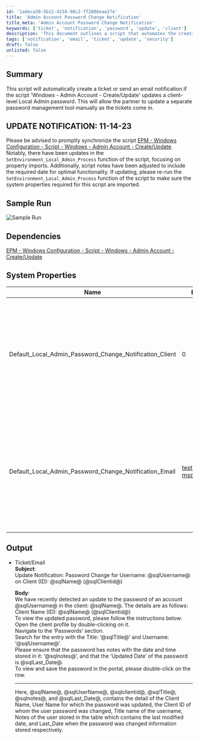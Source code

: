```yaml
---
id: '1adeca30-5b12-4218-98c2-ff2806eae27e'
title: 'Admin Account Password Change Notification'
title_meta: 'Admin Account Password Change Notification'
keywords: ['ticket', 'notification', 'password', 'update', 'client']
description: 'This document outlines a script that automates the creation of tickets or sending email notifications when a client-level Local Admin password is updated. It ensures partners can manually update their password management tools as notifications are received. The document also includes update notifications, system properties, and sample output details.'
tags: ['notification', 'email', 'ticket', 'update', 'security']
draft: false
unlisted: false
---
```

## Summary

This script will automatically create a ticket or send an email notification if the script 'Windows - Admin Account - Create/Update' updates a client-level Local Admin password. This will allow the partner to update a separate password management tool manually as the tickets come in.

## UPDATE NOTIFICATION: 11-14-23

Please be advised to promptly synchronize the script [EPM - Windows Configuration - Script - Windows - Admin Account - Create/Update](https://proval.itglue.com/DOC-5078775-8223774). Notably, there have been updates in the `SetEnvironment_Local_Admin_Process` function of the script, focusing on property imports. Additionally, script notes have been adjusted to include the required date for optimal functionality. If updating, please re-run the `SetEnvironment_Local_Admin_Process` function of the script to make sure the system properties required for this script are imported.

## Sample Run

![Sample Run](../../../static/img/Windows---Admin-Account-Password-Rotation-Notification/image_1.png)

## Dependencies

[EPM - Windows Configuration - Script - Windows - Admin Account - Create/Update](https://proval.itglue.com/DOC-5078775-8223774)

## System Properties

| Name                                                    | Example                                    | Required | Description                                                                                                                                                                                                                                                                                                                                 |
|---------------------------------------------------------|--------------------------------------------|----------|---------------------------------------------------------------------------------------------------------------------------------------------------------------------------------------------------------------------------------------------------------------------------------------------------------------------------------------------|
| Default_Local_Admin_Password_Change_Notification_Client | 0                                          | False    | 1 -> This will enable the notification alerting for password update0 -> By default set to 0 which will not let the notification set for password update                                                                                                                                                                                  |
| Default_Local_Admin_Password_Change_Notification_Email  | [test@test.com](mailto:test@test.com); [msp@msp.com](http://;msp@msp.com) | False    | Set the email address in this property to enable the emailing from the notification script rather than ticket creation for password update notification                                                                                                                                                                                      |

## Output

- Ticket/Email  
  **Subject**:  
  Update Notification: Password Change for Username: @sqlUsername@ on Client (ID): @sqlName@ (@sqlClientid@)  

  **Body**:  
  We have recently detected an update to the password of an account @sqlUsername@ in the client: @sqlName@. The details are as follows:  
  Client Name (ID): @sqlName@ (@sqlClientid@)  
  To view the updated password, please follow the instructions below:  
  Open the client profile by double-clicking on it.  
  Navigate to the ‘Passwords’ section.  
  Search for the entry with the Title: ‘@sqlTitle@’ and Username: ‘@sqlUsername@’.  
  Please ensure that the password has notes with the date and time stored in it: ‘@sqlnotes@’, and that the ‘Updated Date’ of the password is @sqlLast_Date@.  
  To view and save the password in the portal, please double-click on the row.  

  ------------------------------------------------------------------------------------------------------------------------  

  Here, @sqlName@, @sqlUserName@, @sqlclientid@, @sqlTitle@, @sqlnotes@, and @sqlLast_Date@, contains the detail of the Client Name, User Name for which the password was updated, the Client ID of whom the user password was changed, Title name of the username, Notes of the user stored in the table which contains the last modified date, and Last_Date when the password was changed information stored respectively.











